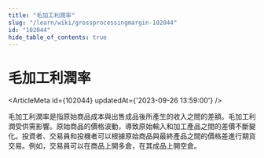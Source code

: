 ```yaml
---
title: "毛加工利潤率"
slug: "/learn/wiki/grossprocessingmargin-102044"
id: "102044"
hide_table_of_contents: true
---
```



# 毛加工利潤率

<ArticleMeta id={102044} updatedAt={'2023-09-26 13:59:00'} />
<div className='border-solid border-b border-t-0 my-4 border-[var(--ifm-color-gray-300)]' />

毛加工利潤率是指原始商品成本與出售成品後所產生的收入之間的差額。毛加工利潤受供需影響。原始商品的價格波動，導致原始輸入和加工產品之間的差價不斷變化。投資者、交易員和投機者可以根據原始商品與最終產品之間的價格差進行期貨交易。例如，交易員可以在商品上開多倉，在其成品上開空倉。
